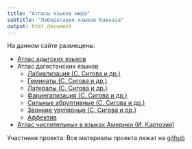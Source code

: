 ```yaml
---
title: "Атласы языков мира"
subtitle: "Лаборатария языков Кавказа"
output: html_document
---
```

На данном сайте размещены:

- [Атлас адыгских языков](Adyghe.atlas/all/adyghe_atlas.html)
- Атлас дагестанских языков
    - [Лабиализация (С. Сигова и др.)](Dagestanian.atlas/labialization/dagestan.labialization.html)
    - [Геминаты (С. Сигова и др.)](Dagestanian.atlas/gemination/dagestan.gemination.html)
    - [Латералы (С. Сигова и др.)](Dagestanian.atlas/laterals/dagestan.laterals.html)
    - [Фарингализация (С. Сигова и др.)](Dagestanian.atlas/pharyngealization/dagestan.pharyngealization.html)
    - [Сильные абруптивные (С. Сигова и др.)](Dagestanian.atlas/strong.ejectives/dagestan.strong.ejectives.html)
    - [Звонкие увулярные (С. Сигова и др.)](Dagestanian.atlas/voiced.uvular/dagestan.voiced.uvular.html)
    - [Аффектив](Dagestanian.atlas/affective/dag_affective.html)
- [Атлас числительных в языках Америки (И. Картозия)](Numearals.Amerika.atlas/Numearals.Amerika.atlas.html)

Участники проекта: 
Все материалы проекта лежат на [github](https://github.com/agricolamz/AtCauc)